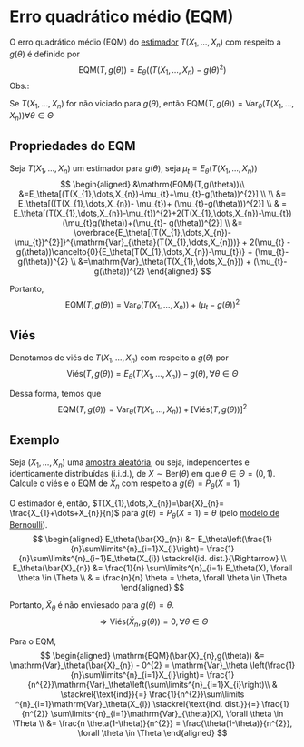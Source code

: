 # Erro quadrático médio (EQM)

O erro quadrático médio (EQM) do [estimador](estimadores.qmd) $T(X_{1},\dots,X_{n})$ com respeito a $g(\theta)$ é 
definido por
$$
\mathrm{EQM}(T,g(\theta))=E_{\theta}((T(X_{1},\dots,X_{n})-g(\theta)^{2})
$$
Obs.:

Se $T(X_{1},\dots,X_{n})$ for não viciado para $g(\theta)$, então 
$\mathrm{EQM}(T,g(\theta))=\mathrm{Var}_{\theta}(T(X_{1},\dots,X_{n})) \forall \theta \in \Theta$

## Propriedades do EQM
Seja $T(X_{1},\dots,X_{n})$ um estimador para $g(\theta)$, seja $\mu_{t} = E_\theta(T(X_{1},\dots,X_{n}))$
$$
\begin{aligned}
&\mathrm{EQM}(T,g(\theta))\\
&=E_\theta[(T(X_{1},\dots,X_{n})-\mu_{t}+\mu_{t}-g(\theta))^{2}] \\ \\
&= E_\theta[((T(X_{1},\dots,X_{n})- \mu_{t})+ (\mu_{t}-g(\theta)))^{2}] \\
& = E_\theta[(T(X_{1},\dots,X_{n})-\mu_{t})^{2}+2(T(X_{1},\dots,X_{n})-\mu_{t})(\mu_{t}g(\theta))+(\mu_{t}- g(\theta))^{2}] \\
&= \overbrace{E_\theta[(T(X_{1},\dots,X_{n})-\mu_{t})^{2}]}^{\mathrm{Var}_{\theta}(T(X_{1},\dots,X_{n}))} + 2(\mu_{t} -
g(\theta))\cancelto{0}{E_\theta(T(X_{1},\dots,X_{n})-\mu_{t})} + (\mu_{t}-g(\theta))^{2} \\
&=\mathrm{Var}_\theta(T(X_{1},\dots,X_{n})) + (\mu_{t}-g(\theta))^{2}
\end{aligned}
$$

Portanto,
$$
\mathrm{EQM}(T,g(\theta)) = \mathrm{Var}_\theta(T(X_{1},\dots,X_{n})) + (\mu_{t}-g(\theta))^{2}
$$

## Viés

Denotamos de viés de $T(X_{1},\dots,X_{n})$ com respeito a $g(\theta)$ por
$$
\mathrm{Viés}(T,g(\theta)) = E_\theta(T(X_{1},\dots,X_{n}))-g(\theta),\forall \theta \in \Theta
$$

Dessa forma, temos que
$$
\mathrm{EQM}(T,g(\theta)) = \mathrm{Var}_\theta(T(X_{1},\dots,X_{n})) + [\mathrm{Viés}(T,g(\theta))]^{2}
$$

## Exemplo
Seja $(X_{1},\dots,X_{n})$ uma [amostra aleatória](populacao-e-amostra.qmd#sec-aa), ou seja, independentes e 
identicamente distribuídas (i.i.d.), de $X\sim \mathrm{Ber}(\theta)$ em que $\theta \in \Theta = (0,1)$.
Calcule o viés e o EQM de $\bar{X}_{n}$ com respeito a $g(\theta)=P_\theta(X=1)$

O estimador é, então, $T(X_{1},\dots,X_{n})=\bar{X}_{n}= \frac{X_{1}+\dots+X_{n}}{n}$ para $g(\theta)=P_\theta(X=1)=\theta$
(pelo [modelo de Bernoulli](modelo-estatistico.qmd#sec-modelobernoulli)).
$$
\begin{aligned}
E_\theta(\bar{X}_{n}) &= E_\theta\left(\frac{1}{n}\sum\limits^{n}_{i=1}X_{i}\right)=
\frac{1}{n}\sum\limits^{n}_{i=1}E_\theta(X_{i}) \stackrel{id. dist.}{\Rightarrow} \\
E_\theta(\bar{X}_{n}) &= \frac{1}{n} \sum\limits^{n}_{i=1} E_\theta(X), \forall \theta \in \Theta \\
& = \frac{n}{n} \theta = \theta, \forall \theta \in \Theta
\end{aligned}
$$

Portanto, $\bar{X}_\theta$ é não enviesado para $g(\theta) = \theta$.
$$
\Rightarrow \mathrm{Viés}(\bar{X}_{n}, g(\theta)) = 0, \forall \theta \in \Theta
$$

Para o EQM,
$$
\begin{aligned}
\mathrm{EQM}(\bar{X}_{n},g(\theta)) &= \mathrm{Var}_\theta(\bar{X}_{n}) - 0^{2} = \mathrm{Var}_\theta
\left(\frac{1}{n}\sum\limits^{n}_{i=1}X_{i}\right)= \frac{1}{n^{2}}\mathrm{Var}_\theta\left(\sum\limits^{n}_{i=1}X_{i}\right)\\
& \stackrel{\text{ind}}{=} \frac{1}{n^{2}}\sum\limits ^{n}_{i=1}\mathrm{Var}_\theta(X_{i})
\stackrel{\text{ind. dist.}}{=} \frac{1}{n^{2}} \sum\limits^{n}_{i=1}\mathrm{Var}_{\theta}(X), \forall \theta \in \Theta \\
&= \frac{n \theta(1-\theta)}{n^{2}} = \frac{\theta(1-\theta)}{n^{2}}, \forall \theta \in \Theta
\end{aligned}
$$


